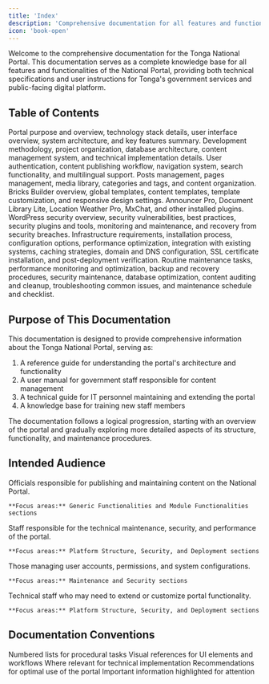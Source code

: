 ```yaml
---
title: 'Index'
description: 'Comprehensive documentation for all features and functionalities of the Tonga National Portal'
icon: 'book-open'
---
```


Welcome to the comprehensive documentation for the Tonga National Portal. This documentation serves as a complete knowledge base for all features and functionalities of the National Portal, providing both technical specifications and user instructions for Tonga's government services and public-facing digital platform.

## Table of Contents

<CardGroup cols={2}>
  <Card title="Introduction" icon="circle-info" href="/tnp-documentation/introduction">
    Portal purpose and overview, technology stack details, user interface overview, system architecture, and key features summary.
  </Card>
  <Card title="Platform Structure" icon="sitemap" href="/tnp-documentation/platform-structure">
    Development methodology, project organization, database architecture, content management system, and technical implementation details.
  </Card>
  <Card title="Generic Functionalities" icon="puzzle-piece" href="/tnp-documentation/generic-functionalities">
    User authentication, content publishing workflow, navigation system, search functionality, and multilingual support.
  </Card>
  <Card title="Content Management" icon="file-lines" href="/tnp-documentation/content-management">
    Posts management, pages management, media library, categories and tags, and content organization.
  </Card>
  <Card title="Template Management" icon="palette" href="/tnp-documentation/template-management">
    Bricks Builder overview, global templates, content templates, template customization, and responsive design settings.
  </Card>
  <Card title="Plugins Functionalities" icon="puzzle-piece" href="/tnp-documentation/plugins-functionalities">
    Announcer Pro, Document Library Lite, Location Weather Pro, MxChat, and other installed plugins.
  </Card>
  <Card title="Security" icon="shield-halved" href="/tnp-documentation/security">
    WordPress security overview, security vulnerabilities, best practices, security plugins and tools, monitoring and maintenance, and recovery from security breaches.
  </Card>
  <Card title="Deployment" icon="server" href="/tnp-documentation/deployment">
    Infrastructure requirements, installation process, configuration options, performance optimization, integration with existing systems, caching strategies, domain and DNS configuration, SSL certificate installation, and post-deployment verification.
  </Card>
  <Card title="Maintenance" icon="wrench" href="/tnp-documentation/maintenance">
    Routine maintenance tasks, performance monitoring and optimization, backup and recovery procedures, security maintenance, database optimization, content auditing and cleanup, troubleshooting common issues, and maintenance schedule and checklist.
  </Card>
</CardGroup>

## Purpose of This Documentation

<Note>
This documentation is designed to provide comprehensive information about the Tonga National Portal, serving as:

1. A reference guide for understanding the portal's architecture and functionality
2. A user manual for government staff responsible for content management
3. A technical guide for IT personnel maintaining and extending the portal
4. A knowledge base for training new staff members

The documentation follows a logical progression, starting with an overview of the portal and gradually exploring more detailed aspects of its structure, functionality, and maintenance procedures.
</Note>

## Intended Audience

<Tabs>
  <Tab title="Government Content Managers">
    Officials responsible for publishing and maintaining content on the National Portal.
    
    **Focus areas:** Generic Functionalities and Module Functionalities sections
  </Tab>
  <Tab title="IT Personnel">
    Staff responsible for the technical maintenance, security, and performance of the portal.
    
    **Focus areas:** Platform Structure, Security, and Deployment sections
  </Tab>
  <Tab title="System Administrators">
    Those managing user accounts, permissions, and system configurations.
    
    **Focus areas:** Maintenance and Security sections
  </Tab>
  <Tab title="Developers">
    Technical staff who may need to extend or customize portal functionality.
    
    **Focus areas:** Platform Structure, Security, and Deployment sections
  </Tab>
</Tabs>

## Documentation Conventions

<AccordionGroup>
  <Accordion title="Step-by-Step Instructions">
    Numbered lists for procedural tasks
  </Accordion>
  <Accordion title="Screenshots">
    Visual references for UI elements and workflows
  </Accordion>
  <Accordion title="Code Examples">
    Where relevant for technical implementation
  </Accordion>
  <Accordion title="Best Practices">
    Recommendations for optimal use of the portal
  </Accordion>
  <Accordion title="Notes and Warnings">
    Important information highlighted for attention
  </Accordion>
</AccordionGroup>
